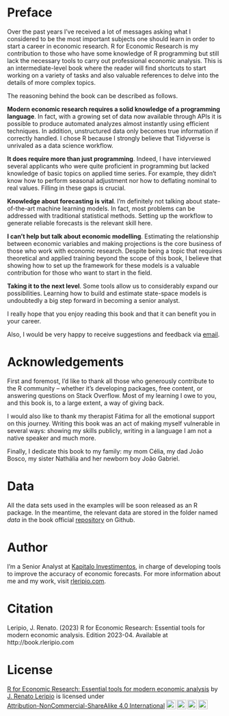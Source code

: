 # Preface {.unnumbered}

Over the past years I've received a lot of messages asking what I considered to be the most important subjects one should learn in order to start a career in economic research. R for Economic Research is my contribution to those who have some knowledge of R programming but still lack the necessary tools to carry out professional economic analysis. This is an intermediate-level book where the reader will find shortcuts to start working on a variety of tasks and also valuable references to delve into the details of more complex topics.

The reasoning behind the book can be described as follows.

**Modern economic research requires a solid knowledge of a programming language**. In fact, with a growing set of data now available through APIs it is possible to produce automated analyzes almost instantly using efficient techniques. In addition, unstructured data only becomes true information if correctly handled. I chose R because I strongly believe that Tidyverse is unrivaled as a data science workflow.

**It does require more than just programming**. Indeed, I have interviewed several applicants who were quite proficient in programming but lacked knowledge of basic topics on applied time series. For example, they didn't know how to perform seasonal adjustment nor how to deflating nominal to real values. Filling in these gaps is crucial.

**Knowledge about forecasting is vital**. I'm definitely not talking about state-of-the-art machine learning models. In fact, most problems can be addressed with traditional statistical methods. Setting up the workflow to generate reliable forecasts is the relevant skill here.

**I can't help but talk about economic modelling**. Estimating the relationship between economic variables and making projections is the core business of those who work with economic research. Despite being a topic that requires theoretical and applied training beyond the scope of this book, I believe that showing how to set up the framework for these models is a valuable contribution for those who want to start in the field.

**Taking it to the next level**. Some tools allow us to considerably expand our possibilities. Learning how to build and estimate state-space models is undoubtedly a big step forward in becoming a senior analyst.

I really hope that you enjoy reading this book and that it can benefit you in your career.

Also, I would be very happy to receive suggestions and feedback via [email](mailto:leripiorenato@gmail.com).

# Acknowledgements {.unnumbered}

First and foremost, I'd like to thank all those who generously contribute to the R community -- whether it's developing packages, free content, or answering questions on Stack Overflow. Most of my learning I owe to you, and this book is, to a large extent, a way of giving back.

I would also like to thank my therapist Fátima for all the emotional support on this journey. Writing this book was an act of making myself vulnerable in several ways: showing my skills publicly, writing in a language I am not a native speaker and much more.

Finally, I dedicate this book to my family: my mom Célia, my dad João Bosco, my sister Nathália and her newborn boy João Gabriel.

# Data {.unnumbered}

All the data sets used in the examples will be soon released as an R package. In the meantime, the relevant data are stored in the folder named *data* in the book official [repository](https://github.com/leripio/R4ER) on Github.

# Author {.unnumbered}

I'm a Senior Analyst at [Kapitalo Investimentos](https://www.kapitalo.com.br/), in charge of developing tools to improve the accuracy of economic forecasts. For more information about me and my work, visit [rleripio.com](http://www.rleripio.com).

# Citation {.unnumbered}

Leripio, J. Renato. (2023) R for Economic Research: Essential tools for modern economic analysis. Edition 2023-04. Available at http://book.rleripio.com

# License {.unnumbered}

<p xmlns:cc="http://creativecommons.org/ns#" xmlns:dct="http://purl.org/dc/terms/">

<a property="dct:title" rel="cc:attributionURL" href="http://book.rleripio.com">R for Economic Research: Essential tools for modern economic analysis</a> by <a rel="cc:attributionURL dct:creator" property="cc:attributionName" href="http://www.rleripio.com">J. Renato Leripio</a> is licensed under <a href="http://creativecommons.org/licenses/by-nc-sa/4.0/?ref=chooser-v1" target="_blank" rel="license noopener noreferrer" style="display:inline-block;">Attribution-NonCommercial-ShareAlike 4.0 International<img src="https://mirrors.creativecommons.org/presskit/icons/cc.svg?ref=chooser-v1" style="height:22px!important;margin-left:3px;vertical-align:text-bottom;"/><img src="https://mirrors.creativecommons.org/presskit/icons/by.svg?ref=chooser-v1" style="height:22px!important;margin-left:3px;vertical-align:text-bottom;"/><img src="https://mirrors.creativecommons.org/presskit/icons/nc.svg?ref=chooser-v1" style="height:22px!important;margin-left:3px;vertical-align:text-bottom;"/><img src="https://mirrors.creativecommons.org/presskit/icons/sa.svg?ref=chooser-v1" style="height:22px!important;margin-left:3px;vertical-align:text-bottom;"/></a>

</p>
